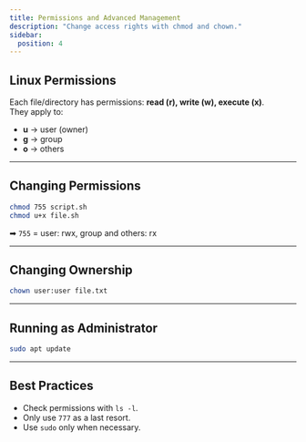 ```yaml
---
title: Permissions and Advanced Management
description: "Change access rights with chmod and chown."
sidebar:
  position: 4
---
```


## Linux Permissions

Each file/directory has permissions: **read (r), write (w), execute (x)**.  
They apply to:  
- **u** → user (owner)  
- **g** → group  
- **o** → others  

---

## Changing Permissions

```bash
chmod 755 script.sh
chmod u+x file.sh
```

➡ `755` = user: rwx, group and others: rx

---

## Changing Ownership

```bash
chown user:user file.txt
```

---

## Running as Administrator

```bash
sudo apt update
```

---

## Best Practices

- Check permissions with `ls -l`.  
- Only use `777` as a last resort.  
- Use `sudo` only when necessary.  
